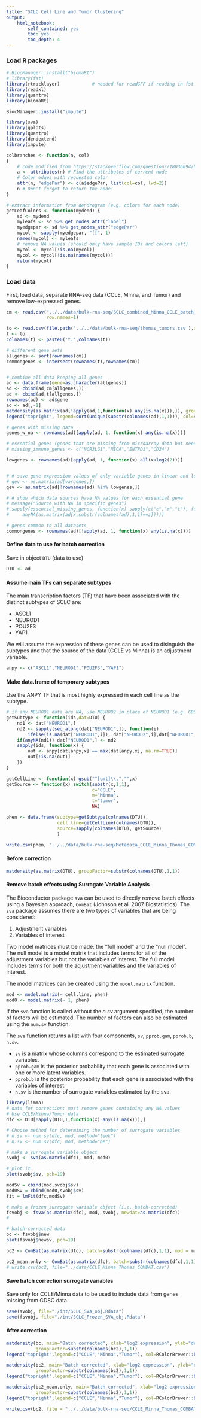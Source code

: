 ```yaml
---
title: "SCLC Cell Line and Tumor Clustering"
output: 
    html_notebook:
        self_contained: yes
        toc: yes
        toc_depth: 4
---
```

### Load R packages
```r
# BiocManager::install("biomaRt")
# library(fst)
library(rtracklayer)            # needed for readGFF if reading in fst files
library(readxl)
library(quantro)
library(biomaRt)

BiocManager::install("impute")

library(sva)
library(gplots)
library(quantro)
library(dendextend)
library(impute)

colbranches <- function(n, col)
{
    # code modified from https://stackoverflow.com/questions/18036094/how-to-create-a-dendrogram-with-colored-branches
    a <- attributes(n) # Find the attributes of current node
    # Color edges with requested color
    attr(n, "edgePar") <- c(a$edgePar, list(col=col, lwd=2))
    n # Don't forget to return the node!
}

# extract information from dendrogram (e.g. colors for each node)
getLeafColors <- function(mydend) {
    sd <- mydend
    myleafs <- sd %>% get_nodes_attr("label")
    myedgepar <- sd %>% get_nodes_attr("edgePar")
    mycol <- sapply(myedgepar, "[[", 1)
    names(mycol) <- myleafs
    # remove NA values (should only have sample IDs and colors left)
    mycol <- mycol[!is.na(mycol)]
    mycol <- mycol[!is.na(names(mycol))]
    return(mycol)
}

```

### Load data
First, load data, separate RNA-seq data (CCLE, Minna, and Tumor) and remove low-expressed genes.
```r
cm <- read.csv("../../data/bulk-rna-seq/SCLC_combined_Minna_CCLE_batch_corrected_wo_lowgenes.csv", as.is=TRUE,
               row.names=1)

to <- read.csv(file.path('../../data/bulk-rna-seq/thomas_tumors.csv'),as.is=TRUE, row.names = 1)
t <- to
colnames(t) <- paste0('t.',colnames(t))

# different gene sets
allgenes <- sort(rownames(cm))
commongenes <- intersect(rownames(t),rownames(cm))


# combine all data keeping all genes
ad <- data.frame(gene=as.character(allgenes))
ad <- cbind(ad,cm[allgenes,])
ad <- cbind(ad,t[allgenes,])
rownames(ad) <- ad$gene
ad <- ad[,-1]
matdensity(as.matrix(ad[!apply(ad,1,function(x) any(is.na(x))),]), groupFactor=substr(colnames(ad),1,1))
legend("topright", legend=sort(unique(substr(colnames(ad),1,1))), col=RColorBrewer::brewer.pal(8, "Dark2")[1:3], lwd=2)

# genes with missing data
genes_w_na <- rownames(ad)[apply(ad, 1, function(x) any(is.na(x)))]

# essential genes (genes that are missing from microarray data but need to be included for biological interpretation)
# missing_immune_genes <- c("NCR3LG1","MICA","ENTPD1","CD24")

lowgenes <- rownames(ad)[apply(ad, 1, function(x) all(x<log2(2)))]


# # save gene expression values of only variable genes in linear and log2 scale
# gev <- as.matrix(ad[vargenes,])
gev <- as.matrix(ad[!rownames(ad) %in% lowgenes,])

# # show which data sources have NA values for each essential gene
# message("Source with NA in specific genes")
# sapply(essential_missing_genes, function(x) sapply(c("c","m","t"), function(z) 
#     anyNA(as.matrix(ad[x,substr(colnames(ad),1,1)==z]))))

# genes common to all datasets
commongenes <- rownames(ad)[!apply(ad, 1, function(x) any(is.na(x)))]
```

#### Define data to use for batch correction
Save in object `DTU` (data to use)
```r
DTU <- ad
```

#### Assume main TFs can separate subtypes
The main transcription factors (TF) that have been associated with the distinct subtypes of SCLC are:

* ASCL1
* NEUROD1
* POU2F3
* YAP1  

We will assume the expression of these genes can be used to disinguish the subtypes and that the source of the data (CCLE vs Minna) is an adjustment variable. 
```r
anpy <- c("ASCL1","NEUROD1","POU2F3","YAP1")
```

#### Make data.frame of temporary subtypes
Use the ANPY TF that is most highly expressed in each cell line as the subtype.

```r
# if any NEUROD1 data are NA, use NEUROD2 in place of NEUROD1 (e.g. GDSC data)
getSubtype <- function(ids,dat=DTU) {
    nd1 <- dat["NEUROD1",]
    nd2 <- sapply(seq_along(dat["NEUROD1",]), function(i) 
        ifelse(is.na(dat["NEUROD1",i]), dat["NEUROD2",i],dat["NEUROD1",i]))
    if(anyNA(nd1)) dat["NEUROD1",] <- nd2
    sapply(ids, function(x) {
        out <- anpy[dat[anpy,x] == max(dat[anpy,x], na.rm=TRUE)]
        out[!is.na(out)]
    })
}

getCellLine <- function(x) gsub("^[cmt]\\.","",x)
getSource <- function(x) switch(substr(x,1,1),
                                c="CCLE",
                                m="Minna",
                                t="tumor",
                                NA)

phen <- data.frame(subtype=getSubtype(colnames(DTU)),
                   cell.line=getCellLine(colnames(DTU)),
                   source=sapply(colnames(DTU), getSource)
                   )

write.csv(phen, "../../data/bulk-rna-seq/Metadata_CCLE_Minna_Thomas_COMBAT.csv")
```

#### Before correction
```r
matdensity(as.matrix(DTU), groupFactor=substr(colnames(DTU),1,1))
```

#### Remove batch effects using Surrogate Variable Analysis
The Bioconductor package `sva` can be used to directly remove batch effects using a Bayesian approach, `ComBat` (Johnson et al. 2007 Biostatistics). The `sva` package assumes there are two types of variables that are being considered:  

#. Adjustment variables 
#. Variables of interest

Two model matrices must be made: the “full model” and the “null model”. The null model is a model matrix that includes terms for all of the adjustment variables but not the variables of interest. The full model includes terms for both the adjustment variables and the variables of interest.

The model matrices can be created using the `model.matrix` function.

```r
mod <- model.matrix(~ cell.line, phen)
mod0 <- model.matrix(~ 1, phen)
```

If the `sva` function is called without the _n.sv_ argument specified, the number of factors will be estimated. The number of factors can also be estimated using the `num.sv` function.

The `sva` function returns a list with four components, `sv`, `pprob.gam`, `pprob.b`, `n.sv`.  

* `sv` is a matrix whose columns correspond to the estimated surrogate variables.  
* `pprob.gam` is the posterior probability that each gene is associated with one or more latent variables.  
* `pprob.b` is the posterior probability that each gene is associated with the variables of interest.  
* `n.sv` is the number of surrogate variables estimated by the sva.



```r
library(limma)
# data for correction; must remove genes containing any NA values
# Use CCLE/Minna/Tumor data
dfc <- DTU[!apply(DTU,1,function(x) any(is.na(x))),]

# Choose method for determining the number of surrogate variables
# n.sv <- num.sv(dfc, mod, method="leek")
# n.sv <- num.sv(dfc, mod, method="be")

# make a surrogate variable object
svobj <- sva(as.matrix(dfc), mod, mod0)

# plot it
plot(svobj$sv, pch=19)

modSv = cbind(mod,svobj$sv)
mod0Sv = cbind(mod0,svobj$sv)
fit = lmFit(dfc,modSv)

# make a frozen surrogate variable object (i.e. batch-corrected)
fsvobj <- fsva(as.matrix(dfc), mod, svobj, newdat=as.matrix(dfc))
#

# batch-corrected data
bc <- fsvobj$new
plot(fsvobj$newsv, pch=19)

bc2 <- ComBat(as.matrix(dfc), batch=substr(colnames(dfc),1,1), mod = mod0,ref.batch = 'm')

bc2_mean.only <- ComBat(as.matrix(dfc), batch=substr(colnames(dfc),1,1), mod = mod0,mean.only = TRUE)
# write.csv(bc2, file="../data/CCLE_Minna_Thomas_COMBAT.csv")
```
#### Save batch correction surrogate variables
Save only for CCLE/Minna data to be used to include data from genes missing from GDSC data.
```r
save(svobj, file="./int/SCLC_SVA_obj.Rdata")
save(fsvobj, file="./int/SCLC_Frozen_SVA_obj.Rdata")
```


#### After correction
```r
matdensity(bc, main="Batch corrected", xlab="log2 expression", ylab="density",
           groupFactor=substr(colnames(bc2),1,1))
legend("topright",legend=c("CCLE","Minna","Tumor"), col=RColorBrewer::brewer.pal(8, "Dark2")[1:3], lwd=2)

matdensity(bc2, main="Batch corrected", xlab="log2 expression", ylab="density",
           groupFactor=substr(colnames(bc2),1,1))
legend("topright",legend=c("CCLE","Minna","Tumor"), col=RColorBrewer::brewer.pal(8, "Dark2")[1:3], lwd=2)

matdensity(bc2_mean.only, main="Batch corrected", xlab="log2 expression", ylab="density",
           groupFactor=substr(colnames(bc2),1,1))
legend("topright",legend=c("CCLE","Minna","Tumor"), col=RColorBrewer::brewer.pal(8, "Dark2")[1:3], lwd=2)
```
```r
write.csv(bc2, file = "../../data/bulk-rna-seq/CCLE_Minna_Thomas_COMBAT.csv")

```
